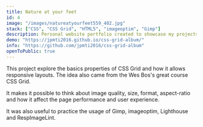 ```yaml
---
title: Nature at your feet
id: 4
image: "/images/natureatyourfeet559_402.jpg"
stack: ["CSS", "CSS Grid", "HTML5", "imageoptim", "Gimp"]
description: Personal website portfolio created to showcase my projects, skills and to be a mean to interact with employers, clients and developers.
demo: "https://jpmti2016.github.io/css-grid-album/"
info: "https://github.com/jpmti2016/css-grid-album"
openToPublic: true
---
```


This project explore the basics properties of CSS Grid and how it allows responsive layouts. The idea also came from the Wes Bos's great course CSS Grid.

It makes it possible to think about image quality, size, format, aspect-ratio and how it affect the page performance and user experience.

It was also useful to practice the usage of Gimp, imageoptim, Lighthouse and RespImageLint.
